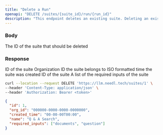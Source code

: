 ```yaml
---
title: "Delete a Run"
openapi: "DELETE /suites/{suite_id}/run/{run_id}"
description: "This endpoint deletes an existing suite. Deleting an existing suite deletes all associated test cases and runs."
---
```


### Body

<ParamField body="suite_id" type="number">
  The ID of the suite that should be deleted
</ParamField>

### Response

<ResponseField name="id" type="number">
  ID of the suite
</ResponseField>

<ResponseField name="org_id" type="string">
  Organization ID the suite belongs to
</ResponseField>

<ResponseField name="created_time" type="string">
  ISO formatted time the suite was created
</ResponseField>

<ResponseField name="name" type="Display name of the suite">
  ID of the suite
</ResponseField>

<ResponseField name="required_inputs" type="string[]">
  A list of the required inputs of the suite
</ResponseField>

<RequestExample>

```bash Example Request
curl --location --request DELETE 'https://llm.needl.tech/suites/1' \
--header 'Content-Type: application/json' \
--header 'Authorization: Bearer <token>'
```

</RequestExample>

<ResponseExample>

```json Response
{
  "id": 1,
  "org_id": "000000-0000-0000-0000000",
  "created_time": "00-00-00T00:00",
  "name": "Q & A Search",
  "required_inputs": ["documents", "question"]
}
```

</ResponseExample>
